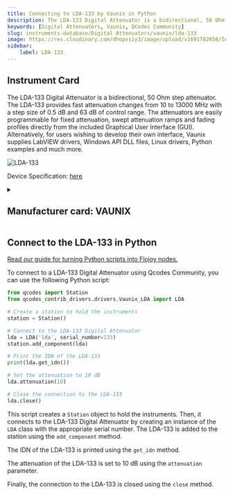 ```yaml
---
title: Connecting to LDA-133 by Vaunix in Python
description: The LDA-133 Digital Attenuator is a bidirectional, 50 Ohm step attenuator. The LDA-133 provides fast attenuation changes from 10 to 13000 MHz with a step size of 0.5 dB and 63 dB of control range. The attenuators are easily programmable for fixed attenuation, swept attenuation ramps and fading profiles directly from the included Graphical User Interface (GUI). Alternatively, for users wishing to develop their own interface, Vaunix supplies LabVIEW drivers, Windows API DLL files, Linux drivers, Python examples and much more.
keywords: [Digital Attenuators, Vaunix, QCodes Community] 
slug: instruments-database/Digital Attenuators/vaunix/lda-133 
image: https://res.cloudinary.com/dhopxs1y3/image/upload/v1691782658/Instruments/Digital%20Attenuator/LDA-133/LDA-133.png
sidebar:
    label: LDA-133 
---
```



## Instrument Card

The LDA-133 Digital Attenuator is a bidirectional, 50 Ohm step attenuator. The LDA-133 provides fast attenuation changes from 10 to 13000 MHz with a step size of 0.5 dB and 63 dB of control range. The attenuators are easily programmable for fixed attenuation, swept attenuation ramps and fading profiles directly from the included Graphical User Interface (GUI). Alternatively, for users wishing to develop their own interface, Vaunix supplies LabVIEW drivers, Windows API DLL files, Linux drivers, Python examples and much more.

![LDA-133](https://res.cloudinary.com/dhopxs1y3/image/upload/v1691782658/Instruments/Digital%20Attenuator/LDA-133/LDA-133.png)

Device Specification: [here](https://vaunix.com/resources/digital%20attenuators-datasheet.pdf)

<details style={{ marginTop: "15px"}}>
<summary><h2 style={{display:'inline'}}>Manufacturer card: VAUNIX</h2></summary>

![VAUNIX](https://res.cloudinary.com/dhopxs1y3/image/upload/v1692125985/Instruments/Vendor%20Logos/Vaunix.png)

Vaunix Technology Corp. designs, manufactures, and services RF and microwave test equipment and digital radio communications products. Utilizing our deep RF and software engineering expertise, rooted in microwave radio and wireless equipment repair and testing, Vaunix developed the Lab Brick® family of electronic test products, which set a new standard for cost, size, and simplicity of wireless testing devices. Powered by a USB connection and controlled by easy-to-use, graphical-user-interface (GUI) software, Lab Bricks have been designed to meet the needs of wireless engineers and technicians who want to create flexible, customized system solutions either in the lab or in the field. We 've expanded our Lab Brick® family of electronic test products to include Attenuator Matrix solutions that double as Wireless [Handover Test Systems](https://vaunix.com/handover-test-systems/) to give our test technicians and product engineers the advanced capability to solve unique wireless _handover _testing challenges and bring affordability, functionality, reliability and simplicity to the microwave test bench.

- Headquarters: USA
- Yearly Revenue (millions, USD): 5
- Vendor Website: [here](https://vaunix.com/)

</details>


<FeaturedInstrumentVideo category="DIGITAL_ATTENUATORS" />

## Connect to the LDA-133 in Python

[Read our guide for turning Python scripts into Flojoy nodes.](https://docs.flojoy.ai/contribution/blocks/custom-flojoy-block/)



<Tabs>
<TabItem value="Flojoy" label="Flojoy" className="flojoy-instrument-tabs">

<SectionsCard category="DIGITAL_ATTENUATORS" manufacturer="Vaunix"></SectionsCard>

</TabItem>
<TabItem value="QCodes Community" label="QCodes Community">

To connect to a LDA-133 Digital Attenuator using Qcodes Community, you can use the following Python script:

```python
from qcodes import Station
from qcodes_contrib_drivers.drivers.Vaunix_LDA import LDA

# Create a station to hold the instruments
station = Station()

# Connect to the LDA-133 Digital Attenuator
lda = LDA('lda', serial_number=133)
station.add_component(lda)

# Print the IDN of the LDA-133
print(lda.get_idn())

# Set the attenuation to 10 dB
lda.attenuation(10)

# Close the connection to the LDA-133
lda.close()
```

This script creates a `Station` object to hold the instruments. Then, it connects to the LDA-133 Digital Attenuator by creating an instance of the `LDA` class with the appropriate serial number. The LDA-133 is added to the station using the `add_component` method.

The IDN of the LDA-133 is printed using the `get_idn` method.

The attenuation of the LDA-133 is set to 10 dB using the `attenuation` parameter.

Finally, the connection to the LDA-133 is closed using the `close` method.

</TabItem>
</Tabs>